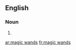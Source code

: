 ==English==

===Noun===
{{head|en|plural}}

# {{plural of|magic wand|lang=en|nocat=1}}

[[ar:magic wands]]
[[fr:magic wands]]
